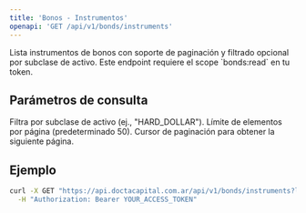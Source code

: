 ```yaml
---
title: 'Bonos - Instrumentos'
openapi: 'GET /api/v1/bonds/instruments'
---
```


<Note>
  Lista instrumentos de bonos con soporte de paginación y filtrado opcional por subclase de activo.
</Note>

<Tip>
  Este endpoint requiere el scope `bonds:read` en tu token.
</Tip>

## Parámetros de consulta

<ParamField query="sub_asset_class" type="string">
  Filtra por subclase de activo (ej., "HARD_DOLLAR").
</ParamField>

<ParamField query="limit" type="integer">
  Límite de elementos por página (predeterminado 50).
</ParamField>

<ParamField query="cursor" type="string">
  Cursor de paginación para obtener la siguiente página.
</ParamField>

## Ejemplo

```bash
curl -X GET "https://api.doctacapital.com.ar/api/v1/bonds/instruments?limit=50" \
  -H "Authorization: Bearer YOUR_ACCESS_TOKEN"
```



